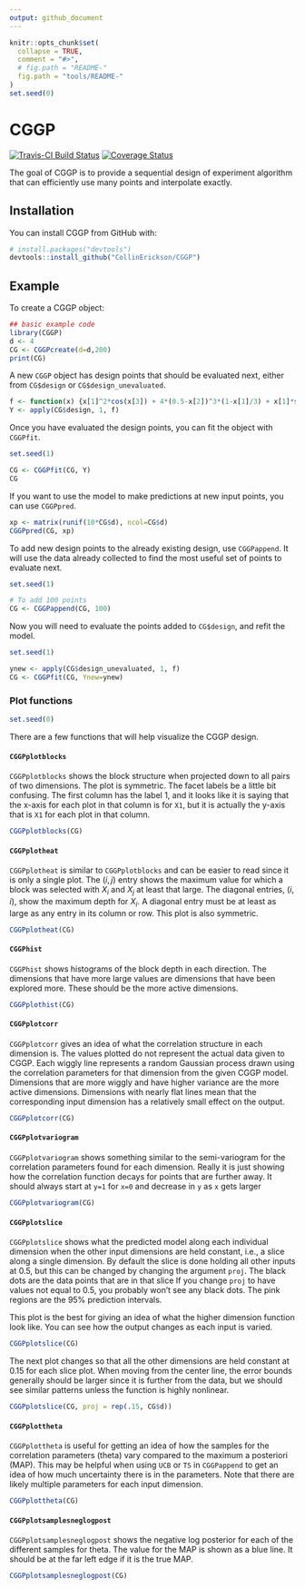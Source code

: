 ```yaml
---
output: github_document
---
```


<!-- README.md is generated from README.Rmd. Please edit that file -->

```r
knitr::opts_chunk$set(
  collapse = TRUE,
  comment = "#>",
  # fig.path = "README-"
  fig.path = "tools/README-"
)
set.seed(0)
```

# CGGP

[![Travis-CI Build Status](https://travis-ci.org/CollinErickson/CGGP.svg?branch=master)](https://travis-ci.org/CollinErickson/CGGP)
[![Coverage Status](https://img.shields.io/codecov/c/github/CollinErickson/CGGP/master.svg)](https://codecov.io/github/CollinErickson/CGGP?branch=master)


The goal of CGGP is to provide a sequential design of experiment algorithm that can efficiently use many points and interpolate exactly.

## Installation

You can install CGGP from GitHub with:

```r
# install.packages("devtools")
devtools::install_github("CollinErickson/CGGP")
```

## Example

To create a CGGP object:

```r
## basic example code
library(CGGP)
d <- 4
CG <- CGGPcreate(d=d,200)
print(CG)
```

A new `CGGP` object has design points that should be evaluated next, either from `CG$design` or `CG$design_unevaluated`.

```r
f <- function(x) {x[1]^2*cos(x[3]) + 4*(0.5-x[2])^3*(1-x[1]/3) + x[1]*sin(2*2*pi*x[3]^2)}
Y <- apply(CG$design, 1, f)
```

Once you have evaluated the design points, you can fit the object with `CGGPfit`.

```r
set.seed(1)
```

```r
CG <- CGGPfit(CG, Y)
CG
```

If you want to use the model to make predictions at new input points,
you can use `CGGPpred`.

```r
xp <- matrix(runif(10*CG$d), ncol=CG$d)
CGGPpred(CG, xp)
```

To add new design points to the already existing design,
use `CGGPappend`.
It will use the data already collected to find the most
useful set of points to evaluate next.

```r
set.seed(1)
```

```r
# To add 100 points
CG <- CGGPappend(CG, 100)
```

Now you will need to evaluate the points added to `CG$design`,
and refit the model.

```r
set.seed(1)
```

```r
ynew <- apply(CG$design_unevaluated, 1, f)
CG <- CGGPfit(CG, Ynew=ynew)
```

### Plot functions

```r
set.seed(0)
```

There are a few functions that will help visualize the CGGP design.

#### `CGGPplotblocks`

`CGGPplotblocks` shows the block structure when projected down
to all pairs of two dimensions.
The plot is symmetric.
The facet labels be a little bit confusing.
The first column has the label 1, and it looks like it is saying that
the x-axis for each plot in that column is for `X1`, but it is
actually the y-axis that is `X1` for each plot in that column.

```r
CGGPplotblocks(CG)
```


#### `CGGPplotheat`

`CGGPplotheat` is similar to `CGGPplotblocks` and can be easier to read
since it is only a single plot.
The $(i,j)$ entry shows the maximum value for which a block was selected
with $X_i$ and $X_j$ at least that large.
The diagonal entries, $(i, i)$, show the maximum depth for $X_i$.
A diagonal entry must be at least as large as any entry in its column or row.
This plot is also symmetric.


```r
CGGPplotheat(CG)
```


#### `CGGPhist`

`CGGPhist` shows histograms of the block depth in each direction.
The dimensions that have more large values are dimensions that have been
explored more.
These should be the more active dimensions.

```r
CGGPplothist(CG)
```


#### `CGGPplotcorr`

`CGGPplotcorr` gives an idea of what the correlation structure in each
dimension is.
The values plotted do not represent the actual data given to CGGP.
Each wiggly line represents a random Gaussian process drawn using the
correlation parameters for that dimension from the given CGGP model.
Dimensions that are more wiggly and have higher variance are the
more active dimensions.
Dimensions with nearly flat lines mean that the corresponding input
dimension has a relatively small effect on the output.

```r
CGGPplotcorr(CG)
```


#### `CGGPplotvariogram`

`CGGPplotvariogram` shows something similar to the semi-variogram
for the correlation parameters found for each dimension.
Really it is just showing how the correlation function decays for
points that are further away.
It should always start at `y=1` for `x=0` and decrease in `y`
as `x` gets larger

```r
CGGPplotvariogram(CG)
```



#### `CGGPplotslice`

`CGGPplotslice` shows what the predicted model along each individual
dimension when the other input dimensions are held constant, i.e.,
a slice along a single dimension.
By default the slice is done holding all other inputs at 0.5, but this
can be changed by changing the argument `proj`.
The black dots are the data points that are in that slice
If you change `proj` to have values not equal to 0.5, you probably
won't see any black dots.
The pink regions are the 95% prediction intervals.

This plot is the best for giving an idea of what the higher dimension
function look like.
You can see how the output changes as each input is varied.

```r
CGGPplotslice(CG)
```

The next plot changes so that all the other dimensions are held constant
at 0.15 for each slice plot.
When moving from the center line, the error bounds generally
should be larger since
it is further from the data, but we should see similar patterns
unless the function is highly nonlinear.

```r
CGGPplotslice(CG, proj = rep(.15, CG$d))
```




#### `CGGPplottheta`

`CGGPplottheta` is useful for getting an idea of how the
samples for the correlation parameters (theta) vary compared
to the maximum a posteriori (MAP).
This may be helpful when using `UCB` or `TS` in `CGGPappend`
to get an idea of how much uncertainty there is in the
parameters.
Note that there are likely multiple parameters for each input dimension.

```r
CGGPplottheta(CG)
```


#### `CGGPplotsamplesneglogpost`

`CGGPplotsamplesneglogpost` shows the negative log posterior
for each of the different samples for theta.
The value for the MAP is shown as a blue line.
It should be at the far left edge if it is the true MAP.

```r
CGGPplotsamplesneglogpost(CG)
```

